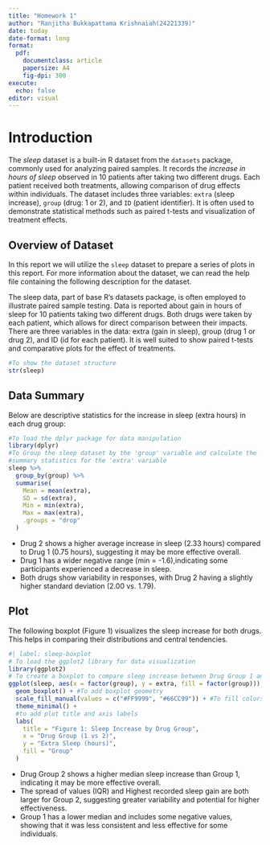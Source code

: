 ```yaml
---
title: "Homework 1"
author: "Ranjitha Bukkapattama Krishnaiah(24221339)"
date: today
date-format: long 
format:
  pdf:
    documentclass: article
    papersize: A4
    fig-dpi: 300
execute: 
  echo: false
editor: visual
---
```


# Introduction

The *sleep* dataset is a built-in R dataset from the `datasets` package, commonly used for analyzing paired samples. It records the *increase in hours of sleep* observed in 10 patients after taking two different drugs. Each patient received both treatments, allowing comparison of drug effects within individuals. The dataset includes three variables: `extra` (sleep increase), `group` (drug: 1 or 2), and `ID` (patient identifier). It is often used to demonstrate statistical methods such as paired t-tests and visualization of treatment effects.

## Overview of Dataset

In this report we will utilize the `sleep` dataset to prepare a series of plots in this report. For more information about the dataset, we can read the help file containing the following description for the dataset.

The sleep data, part of base R’s datasets package, is often employed to illustrate paired sample testing. Data is reported about gain in hours of sleep for 10 patients taking two different drugs. Both drugs were taken by each patient, which allows for direct comparison between their impacts. There are three variables in the data: extra (gain in sleep), group (drug 1 or drug 2), and ID (id for each patient). It is well suited to show paired t-tests and comparative plots for the effect of treatments.

```r
#To show the dataset structure
str(sleep)
```

## Data Summary

Below are descriptive statistics for the increase in sleep (extra hours) in each drug group:

```r
#To load the dplyr package for data manipulation
library(dplyr)
#To Group the sleep dataset by the 'group' variable and calculate the
#summary statistics for the 'extra' variable
sleep %>%
  group_by(group) %>%
  summarise(
    Mean = mean(extra),
    SD = sd(extra),
    Min = min(extra),
    Max = max(extra),
    .groups = "drop"
  )
```

-   Drug 2 shows a higher average increase in sleep (2.33 hours) compared to Drug 1 (0.75 hours), suggesting it may be more effective overall.
-   Drug 1 has a wider negative range (min = -1.6),indicating some participants experienced a decrease in sleep.
-   Both drugs show variability in responses, with Drug 2 having a slightly higher standard deviation (2.00 vs. 1.79).

## Plot

The following boxplot (Figure 1) visualizes the sleep increase for both drugs. This helps in comparing their distributions and central tendencies.

```r
#| label: sleep-boxplot
# To load the ggplot2 library for data visualization
library(ggplot2)
# To create a boxplot to compare sleep increase between Drug Group 1 and 2
ggplot(sleep, aes(x = factor(group), y = extra, fill = factor(group))) +
  geom_boxplot() + #To add boxplot geometry
  scale_fill_manual(values = c("#FF9999", "#66CC99")) + #To fill colors
  theme_minimal() +
  #to add plot title and axis labels
  labs(
    title = "Figure 1: Sleep Increase by Drug Group",
    x = "Drug Group (1 vs 2)",
    y = "Extra Sleep (hours)",
    fill = "Group"
  )

```

-   Drug Group 2 shows a higher median sleep increase than Group 1, indicating it may be more effective overall.
-   The spread of values (IQR) and Highest recorded sleep gain are both larger for Group 2, suggesting greater variability and potential for higher effectiveness.
-   Group 1 has a lower median and includes some negative values, showing that it was less consistent and less effective for some individuals.
